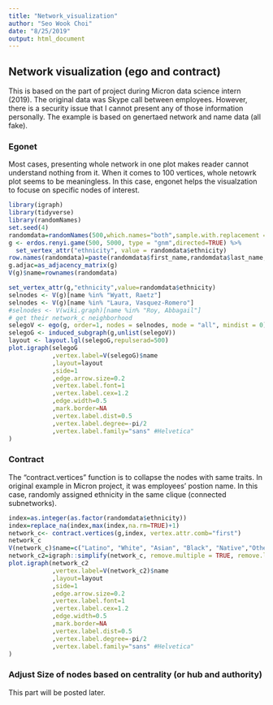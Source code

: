 ```yaml
---
title: "Network_visualization"
author: "Seo Wook Choi"
date: "8/25/2019"
output: html_document
---
```


## Network visualization (ego and contract)
This is based on the part of project during Micron data science intern (2019).
The original data was Skype call between employees. However, there is a security issue that I cannot present any of those information personally. The example is based on genertaed network and name data (all fake).

### Egonet
Most cases, presenting whole network in one plot makes reader cannot understand nothing from it.
When it comes to 100 vertices, whole netowrk plot seems to be meaningless.
In this case, engonet helps the visualzation to focuse on specific nodes of interest.
```r
library(igraph)
library(tidyverse)
library(randomNames)
set.seed(4)
randomdata=randomNames(500,which.names="both",sample.with.replacement = FALSE,return.complete.data=TRUE)
g <- erdos.renyi.game(500, 5000, type = "gnm",directed=TRUE) %>%
  set_vertex_attr("ethnicity", value = randomdata$ethnicity)
row.names(randomdata)=paste(randomdata$first_name,randomdata$last_name,sep=", ") 
g.adjac=as_adjacency_matrix(g)
V(g)$name=rownames(randomdata)

set_vertex_attr(g,"ethnicity",value=randomdata$ethnicity)
selnodes <- V(g)[name %in% "Wyatt, Raetz"]
selnodes <- V(g)[name %in% "Laura, Vasquez-Romero"]
#selnodes <- V(wiki.graph)[name %in% "Roy, Abbagail"]
# get their network_c neighborhood 
selegoV <- ego(g, order=1, nodes = selnodes, mode = "all", mindist = 0)
selegoG <- induced_subgraph(g,unlist(selegoV))
layout <- layout.lgl(selegoG,repulserad=500)
plot.igraph(selegoG
            ,vertex.label=V(selegoG)$name
            ,layout=layout
            ,side=1
            ,edge.arrow.size=0.2
            ,vertex.label.font=1
            ,vertex.label.cex=1.2
            ,edge.width=0.5
            ,mark.border=NA
            ,vertex.label.dist=0.5  
            ,vertex.label.degree=-pi/2
            ,vertex.label.family="sans" #Helvetica"
)


```

### Contract
The "contract.vertices" function is to collapse the nodes with same traits.
In original example in Micron project, it was employees' postion name.
In this case, randomly assigned ethnicity in the same clique (connected subnetworks).


```r
index=as.integer(as.factor(randomdata$ethnicity))
index=replace_na(index,max(index,na.rm=TRUE)+1)
network_c<- contract.vertices(g,index, vertex.attr.comb="first")
network_c
V(network_c)$name=c("Latino", "White", "Asian", "Black", "Native","Other")
network_c2=igraph::simplify(network_c, remove.multiple = TRUE, remove.loops = TRUE)
plot.igraph(network_c2
            ,vertex.label=V(network_c2)$name
            ,layout=layout
            ,side=1
            ,edge.arrow.size=0.2
            ,vertex.label.font=1
            ,vertex.label.cex=1.2
            ,edge.width=0.5
            ,mark.border=NA
            ,vertex.label.dist=0.5  
            ,vertex.label.degree=-pi/2
            ,vertex.label.family="sans" #Helvetica"
)

```

### Adjust Size of nodes based on centrality (or hub and authority)
This part will be posted later.